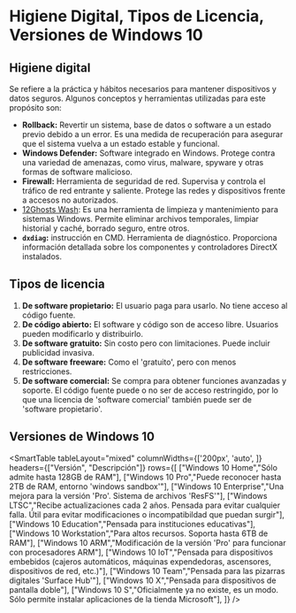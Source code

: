 # Higiene Digital, Tipos de Licencia, Versiones de Windows 10

## Higiene digital
Se refiere a la práctica y hábitos necesarios para mantener dispositivos y datos seguros. Algunos conceptos y herramientas utilizadas para este propósito son:

- **Rollback:** Revertir un sistema, base de datos o software a un estado previo debido a un error. Es una medida de recuperación para asegurar que el sistema vuelva a un estado estable y funcional.
- **Windows Defender:** Software integrado en Windows. Protege contra una variedad de amenazas, como virus, malware, spyware y otras formas de software malicioso.
- **Firewall:** Herramienta de seguridad de red. Supervisa y controla el tráfico de red entrante y saliente. Protege las redes y dispositivos frente a accesos no autorizados.
- [12Ghosts Wash](https://12ghosts-wash.software.informer.com/): Es una herramienta de limpieza y mantenimiento para sistemas Windows. Permite eliminar archivos temporales, limpiar historial y caché, borrado seguro, entre otros.
- **`dxdiag`:** instrucción en CMD. Herramienta de diagnóstico. Proporciona información detallada sobre los componentes y controladores DirectX instalados.


## Tipos de licencia
1. **De software propietario:** El usuario paga para usarlo. No tiene acceso al código fuente.
2. **De código abierto:** El software y código son de acceso libre. Usuarios pueden modificarlo y distribuirlo.
3. **De software gratuito:** Sin costo pero con limitaciones. Puede incluir publicidad invasiva.
4. **De software freeware:** Como el 'gratuito', pero con menos restricciones.
5. **De software comercial:** Se compra para obtener funciones avanzadas y soporte. El código fuente puede o no ser de acceso restringido, por lo que una licencia de 'software comercial' también puede ser de 'software propietario'.

## Versiones de Windows 10

<SmartTable
    tableLayout="mixed"
	columnWidths={['200px', 'auto', ]}
    headers={["Versión", "Descripción"]}
    rows={[
        ["Windows 10 Home","Sólo admite hasta 128GB de RAM"],
        ["Windows 10 Pro","Puede reconocer hasta 2TB de RAM, entorno 'windows sandbox'"],
        ["Windows 10 Enterprise","Una mejora para la versión 'Pro'. Sistema de archivos 'ResFS'"],
        ["Windows LTSC","Recibe actualizaciones cada 2 años. Pensada para evitar cualquier falla. Útil para evitar modificaciones o incompatibildad que puedan surgir"],
        ["Windows 10 Education","Pensada para instituciones educativas"],
        ["Windows 10 Workstation","Para altos recursos. Soporta hasta 6TB de RAM"],
        ["Windows 10 ARM","Modificación de la versión 'Pro' para funcionar con procesadores ARM"],
        ["Windows 10 IoT","Pensada para dispositivos embebidos (cajeros automáticos, máquinas expendedoras, ascensores, dispositivos de red, etc.)"],
        ["Windows 10 Team","Pensada para las pizarras digitales 'Surface Hub'"],
        ["Windows 10 X","Pensada para dispositivos de pantalla doble"],
        ["Windows 10 S","Oficialmente ya no existe, es un modo. Sólo permite instalar aplicaciones de la tienda Microsoft"],
    ]}
/>
